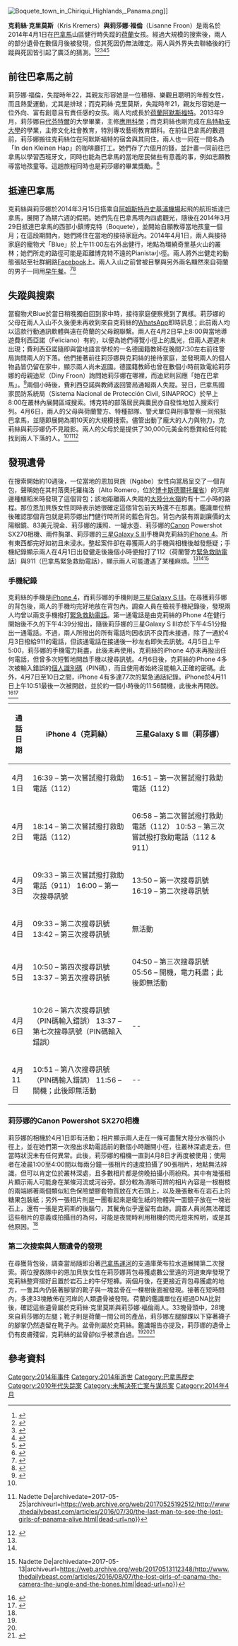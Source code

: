 {{Infobox person
|name = 莉莎娜·福倫<br/><small>Lisanne Froon</small>
| birth_date = {{birth date|1991|09|24}}<ref>{{Cite web|url=http://www.112regio.nl/vermist-lisanne-froon/|title=Vermist - Lisanne Froon - 112Regio.nl|work=www.112regio.nl|accessdate=2016-10-15|archivedate=2019-09-27|archiveurl=https://web.archive.org/web/20190927124224/http://112regio.nl/vermist-lisanne-froon/|dead-url=no}}</ref>
|birth_place = {{NET}}[[阿默斯福特|阿默斯福特]]
| disappeared_date = {{disappeared date and age|2014|04|01|1991|09|24}}
| disappeared_place = {{PAN}}博克特鎮山區
| disappeared_status = 尋獲遺骨
| death_cause = 不明
|nationality = {{NET}}
|height = 1.84m
| parents =
 {{plainlist|
* 彼得·福倫（Peter Froon）
* 迪尼·福倫（Diny Froon）}} 
}}
{{Infobox person
|name = 克莉絲·克里莫斯<br/><small>Kris Kremers</small>
| birth_date = {{birth date|1992|08|09}}<ref>{{Cite web|url=http://images.telemetro.com/nacionales/Holandesas-alejarse-hospedaje-Boquete-FotoEFE_MEDIMA20140408_0194_23.jpg|title=存档副本|accessdate=2016-11-30|archivedate=2018-09-28|archiveurl=https://web.archive.org/web/20180928233956/http://images.telemetro.com/nacionales/Holandesas-alejarse-hospedaje-Boquete-FotoEFE_MEDIMA20140408_0194_23.jpg|dead-url=no}}</ref>
|birth_place = {{NET}}[[阿默斯福特|阿默斯福特]]
| disappeared_date = {{disappeared date and age|2014|04|01|1992|08|09}}
| disappeared_place = {{PAN}}博克特鎮山區
| disappeared_status = 尋獲遺骨
| death_cause = 不明
|nationality = {{NET}}
|height = 1.67m
| parents =
 {{plainlist|
* 漢斯·克里莫斯（Hans Kremers）
* 蘿莉·葛里特（Roelie Grit）}} 
}}

[[File:Boquete_town_in_Chiriqui_Highlands,_Panama.png|thumb]]]]

'''克莉絲·克里莫斯'''（Kris Kremers）'''與莉莎娜·福倫'''（Lisanne Froon）是兩名於2014年4月1日在[[巴拿馬|巴拿馬]]山區健行時失蹤的[[荷蘭|荷蘭]]女孩。經過大規模的搜索後，兩人的部分遺骨在數個月後被發現，但其死因仍無法確定。兩人與外界失去聯絡後的行蹤與死因皆引起了廣泛的猜測。<ref name=":0">{{Cite web|url=http://www.elitereaders.com/photos-tourists-mysteriously-disappeared/|title=These Haunting Photos Were Snapped Just Before These Tourists Mysteriously Disappeared.|date=16 March 2015|accessdate=2016-11-30|archivedate=2020-11-12|archiveurl=https://web.archive.org/web/20201112023556/https://www.elitereaders.com/photos-tourists-mysteriously-disappeared/|dead-url=no}}</ref><ref>{{Cite web|url=http://mostlymystery.com/missing-in-panama-a-mystery-deepens-2/|title=Missing in Panama — A Mystery Deepens - Mostly Mystery|publisher=|accessdate=2016-11-30|archivedate=2019-03-18|archiveurl=https://web.archive.org/web/20190318123535/http://mostlymystery.com/missing-in-panama-a-mystery-deepens-2/|dead-url=no}}</ref><ref>{{Cite web|url=http://www.nltimes.nl/2015/03/04/kris-lisanne-likely-fell-off-cliff-panama-investigators/|title=Kris & Lisanne likely fell off cliff in Panama: investigators|date=4 March 2015|publisher=}}{{Dead link}}</ref><ref>{{Cite web|url=http://www.thedailybeast.com/articles/2016/07/24/death-on-the-serpent-river-how-the-lost-girls-of-panama-disappeared.html|title=Death on the Serpent River: How the Lost Girls of Panama Disappeared|accessdate=2016-10-15|date=2016-07-24|archivedate=2017-05-29|archiveurl=https://web.archive.org/web/20170529091557/http://www.thedailybeast.com/articles/2016/07/24/death-on-the-serpent-river-how-the-lost-girls-of-panama-disappeared.html|dead-url=no}}</ref><ref name=":2">{{Cite news|url=http://www.tvn-2.com/nacionales/Cronologia-busqueda-Kris-Lisanne_0_3965603516.html|title=Cronología de la búsqueda de Kris y Lisanne|newspaper=TVN|accessdate=2016-10-15|archivedate=2020-06-18|archiveurl=https://web.archive.org/web/20200618223956/https://www.tvn-2.com/nacionales/Cronologia-busqueda-Kris-Lisanne_0_3965603516.html|dead-url=no}}</ref>

== 前往巴拿馬之前 ==
莉莎娜·福倫，失蹤時年22，其親友形容她是一位積極、樂觀且聰明的年輕女性，而且熱愛運動，尤其是排球；而克莉絲·克里莫斯，失蹤時年21，親友形容她是一位外向、富有創意且有責任感的女孩。兩人均成長於[[荷蘭|荷蘭]][[阿默斯福特|阿默斯福特]]。2013年9月，莉莎娜自[[代芬特尔|代芬特爾]]的大學畢業，主修[[應用科學|應用科學]]；而克莉絲也剛完成在[[乌特勒支大学|烏特勒支大學]]的學業，主修文化社會教育，特別專攻藝術教育類科。在前往巴拿馬的數週前，莉莎娜搬往克莉絲位在阿默斯福特的宿舍與其同住，兩人也一同在一間名為「In den Kleinen Hap」的咖啡廳打工。她們存了六個月的錢，並計畫一同前往巴拿馬以學習西班牙文，同時也能為巴拿馬的當地居民做些有意義的事，例如志願教導當地孩童等。這趟旅程同時也是莉莎娜的畢業獎勵。<ref>{{Cite news|url=http://www.findlisannekris.com/kris-and-lisanne/about-kris/|title=About Kris|date=2014-05-08|newspaper=Foundation to Find Kris & Lisanne|accessdate=2016-10-15|archiveurl=https://web.archive.org/web/20161018203027/http://www.findlisannekris.com/kris-and-lisanne/about-kris/|archivedate=2016-10-18|dead-url=yes}}</ref>

== 抵達巴拿馬 ==
克莉絲與莉莎娜於2014年3月15日搭乘自[[阿姆斯特丹史基浦機場|阿姆斯特丹史基浦機場]]起飛的航班抵達巴拿馬，展開了為期六週的假期。她們先在巴拿馬境內四處觀光，隨後在2014年3月29日抵達巴拿馬的西部小鎮博克特（Boquete），並開始自願教導當地孩童一個月；在這段期間內，她們將住在當地的接待家庭內。2014年4月1日，兩人與接待家庭的寵物犬「Blue」於上午11:00左右外出健行，地點為環繞奇里基火山的叢林；她們所走的路徑可能是距離博克特不遠的Pianista小徑。兩人將外出健走的動態張貼至社群網路[[Facebook|Facebook]]上。兩人入山之前曾被目擊與另外兩名顯然來自荷蘭的男子一同用[[早午餐|早午餐]]。<ref name=":3">{{Cite web|url=http://mostlymystery.com/found/|title=Found!|accessdate=2018-03-27|author=|date=|publisher=Mostly Mystery|language=en-US|archivedate=2020-01-19|archiveurl=https://web.archive.org/web/20200119011244/http://mostlymystery.com/found/|dead-url=no}}</ref><ref>{{Cite news|url=http://www.dutchnews.nl/news/archives/2014/04/hunt_for_girls_missing_in_pana/|title=Hunt for girls missing in Panama scaled down, Dutch men being questioned - DutchNews.nl|date=2014-04-15|newspaper=DutchNews.nl|accessdate=2016-10-15|language=en-GB|archivedate=2017-03-15|archiveurl=https://web.archive.org/web/20170315233638/http://www.dutchnews.nl/news/archives/2014/04/hunt_for_girls_missing_in_pana/|dead-url=no}}</ref>

== 失蹤與搜索 ==
當寵物犬Blue於當日稍晚獨自回到家中時，接待家庭便察覺到了異樣。莉莎娜的父母在兩人入山不久後便未再收到來自克莉絲的[[WhatsApp|WhatsApp]]即時訊息；此前兩人均以這款行動通訊軟體與遠在荷蘭的父母親聯繫。兩人在4月2日早上8:00與當地導遊費利西亞諾（Feliciano）有約，以便為她們導覽小徑上的風光，但兩人遲遲未出現；費利西亞諾隨即與當地語言學校的一名德國籍教師在晚間7:30左右前往警局詢問兩人的下落。他們接著前往莉莎娜與克莉絲的接待家庭，並發現兩人的個人物品皆仍留在家中，顯示兩人尚未返國。德國籍教師也曾在數個小時前致電給莉莎娜的母親迪尼（Diny Froon）詢問她莉莎娜在哪裡，而迪尼則回應「她在巴拿馬」。<ref>{{Cite news|url=http://www.nrc.nl/nieuws/2014/06/22/panamese-autoriteiten-organiseren-morgen-persconferentie-a1424164|title=Panamese autoriteiten organiseren morgen persconferentie|newspaper=NRC|accessdate=2018-03-27|language=nl|archivedate=2020-08-01|archiveurl=https://web.archive.org/web/20200801121142/https://www.nrc.nl/nieuws/2014/06/22/panamese-autoriteiten-organiseren-morgen-persconferentie-a1424164|dead-url=no}}</ref>兩個小時後，費利西亞諾與教師返回警局通報兩人失蹤。翌日，巴拿馬國家民防系統局（Sistema Nacional de Protección Civil, SINAPROC）於早上8:00在叢林內展開區域搜索。博克特的部落居民與農民亦自發性地加入搜索行列。4月6日，兩人的父母與荷蘭警方、特種部隊、警犬單位與刑事警察一同飛抵巴拿馬，並隨即展開為期10天的大規模搜索。儘管出動了龐大的人力與物力，克莉絲與莉莎娜仍不見蹤影。兩人的父母於是提供了30,000元美金的懸賞給任何能找到兩人下落的人。<ref name=":2" /><ref name=":4">{{Cite web|url=http://www.thedailybeast.com/articles/2016/07/30/the-last-man-to-see-the-lost-girls-of-panama-alive.html|title=The Last Man to See the Lost Girls of Panama Alive|accessdate=2016-10-15|date=2016-07-30|last=Visser|first=Jeremy Kryt{{!}}Nadette De|archivedate=2017-05-25|archiveurl=https://web.archive.org/web/20170525192512/http://www.thedailybeast.com/articles/2016/07/30/the-last-man-to-see-the-lost-girls-of-panama-alive.html|dead-url=no}}</ref><ref>{{Cite web|url=http://mostlymystery.com/wp/wp-content/uploads/2014/12/kris-and-lisanne1.jpg|title=Missing: Two Dutch Nationals|accessdate=|date=|last=|first=|publisher=|archivedate=2018-10-01|archiveurl=https://web.archive.org/web/20181001212928/http://mostlymystery.com/wp/wp-content/uploads/2014/12/kris-and-lisanne1.jpg|dead-url=no}}</ref>

== 發現遺骨 ==
在搜索開始約10週後，一位當地的恩加貝族（Ngäbe）女性向當局呈交了一個背包，聲稱她在其村落奧托羅梅洛（Alto Romero，位於[[博卡斯德爾托羅省|博卡斯德爾托羅省]]）的河岸邊種植稻米時發現了這個背包；該地距離兩人失蹤的[[美洲大陆分水岭|大陸分水嶺]]約有十二小時的路程。那位恩加貝族女性同時表示她很確定這個背包前天時還不在那裏。鑑識單位稍後確認那個背包就是莉莎娜出門健行時所背的藍色背包。背包內裝有兩副廉價的太陽眼鏡、83美元現金、莉莎娜的護照、一罐水壺、莉莎娜的[[佳能|Canon]] Powershot SX270相機、兩件胸罩、莉莎娜的[[三星Galaxy_S_III|三星Galaxy S III]]手機與克莉絲的[[iPhone_4|iPhone 4]]。所有東西都完好如初且未浸水。整起案件卻在尋獲兩人的手機與相機後越發懸疑；手機紀錄顯示兩人在4月1日出發健走後幾個小時便撥打了112（荷蘭警方[[緊急救助電話|緊急救助電話]]）與911（巴拿馬緊急救助電話），顯示兩人可能遭遇了某種麻煩。<ref name=":0" /><ref name=":4" /><ref name=":5">{{Cite web|url=http://www.thedailybeast.com/articles/2016/08/07/the-lost-girls-of-panama-the-camera-the-jungle-and-the-bones.html|title=The Lost Girls of Panama: The Camera, the Jungle, and the Bones|accessdate=2016-10-15|date=2016-08-07|last=Visser|first=Jeremy Kryt{{!}}Nadette De|archivedate=2017-05-13|archiveurl=https://web.archive.org/web/20170513112348/http://www.thedailybeast.com/articles/2016/08/07/the-lost-girls-of-panama-the-camera-the-jungle-and-the-bones.html|dead-url=no}}</ref>

=== 手機紀錄 ===
克莉絲的手機是[[iPhone_4|iPhone 4]]，而莉莎娜的手機則是[[三星Galaxy_S_III|三星Galaxy S III]]。在尋獲莉莎娜的背包後，兩人的手機均完好地放在背包內。調查人員在檢視手機紀錄後，發現兩人均曾以兩支手機撥打[[緊急救助電話|緊急救助電話]]。第一通電話是由克莉絲的iPhone 4在健行開始後不久的下午4:39分撥出，隨後莉莎娜的三星Galaxy S III亦於下午4:51分撥出一通電話。不過，兩人所撥出的所有電話均因收訊不良而未接通，除了一通於4月3日撥給911的電話，但該通電話在接通後一秒左右即失去訊號。4月5日上午5:00，莉莎娜的手機電力耗盡，此後未再使用。克莉絲的iPhone 4亦未再撥出任何電話，但曾多次短暫地開啟手機以搜尋訊號。4月6日後，克莉絲的iPhone 4多次被輸入錯誤的[[個人識別碼|個人識別碼]]（PIN碼），而且使用者始終沒能輸入正確的密碼。此外，4月7日至10日之間，iPhone 4有多達77次的緊急通話紀錄。iPhone於4月11日上午10:51最後一次被開啟，並於約一個小時後的11:56關機，此後未再開啟。<ref>{{Cite web|url=https://www.allmystery.de/i/t23811542a_t90b70a_t7b5a9c_black_log_new.jpg|title=存档副本|accessdate=2016-11-30|archivedate=2019-03-21|archiveurl=https://web.archive.org/web/20190321171612/https://www.allmystery.de/i/t23811542a_t90b70a_t7b5a9c_black_log_new.jpg|dead-url=no}}</ref><ref>{{Cite web|url=https://www.allmystery.de/i/t7d40d0d00_ibioblucptypqw.png|title=存档副本|accessdate=2016-11-30|archivedate=2020-11-11|archiveurl=https://web.archive.org/web/20201111220738/https://www.allmystery.de/i/t7d40d0d00_ibioblucptypqw.png|dead-url=no}}</ref>
{| class="wikitable sortable" style="margin-bottom: 10px;"
! 通話日期
! iPhone 4（克莉絲）
!三星Galaxy S III（莉莎娜）
|-
| 4月1日
| 16:39 – 第一次嘗試撥打救助電話（112）
| 16:51 – 第一次嘗試撥打救助電話（112）
|-
| 4月2日
| 18:14 – 第二次嘗試撥打救助電話（112）
| 06:58 – 第二次嘗試撥打救助電話（112）
10:53 – 第三次嘗試撥打救助電話（112 & 911）
|-
| 4月3日
| 09:33 – 第三次嘗試撥打救助電話（911）
16:00 – 第一次搜尋訊號
| 13:50 – 第一次搜尋訊號
16:19 – 第二次搜尋訊號
|-
| 4月4日
| 09:33 – 第二次搜尋訊號
13:42 – 第三次搜尋訊號
| 無活動
|-
| 4月5日
| 10:50 – 第四次搜尋訊號
13:37 – 第五次搜尋訊號
| 04:50 – 第三次搜尋訊號
05:56 – 開機，電力耗盡；此後即無活動
|-
| 4月6日
| 10:26 – 第六次搜尋訊號（PIN碼輸入錯誤）
13:37 – 第七次搜尋訊號（PIN碼輸入錯誤）
| --
|-
| 4月11日
| 10:51 – 第八次搜尋訊號（PIN碼輸入錯誤）
11:56 – 關機；此後即無活動
| --
|}

=== 莉莎娜的Canon Powershot SX270相機 ===
莉莎娜的相機於4月1日即有活動；相片顯示兩人走在一條可盡覽大陸分水嶺的小徑上，並在她們第一次撥出求助電話前的數個小時離開小徑，往叢林深處走去，但當時狀況未有任何異常。此後，莉莎娜的相機一直到4月8日才再度被使用；使用者在凌晨1:00至4:00間以每兩分鐘一張相片的速度拍攝了90張相片，地點無法辨識，但可以肯定位於叢林深處，且多數相片都是傍晚拍攝小雨紛飛。其中有幾張相片顯示兩人可能身在某條河流或河谷旁。部分較為清晰可辨的相片內容是一根樹枝的兩端綁著兩個類似紅色保險塑膠套物質放在大石頭上，以及幾張散布在岩石上的糖果包裝紙；另外一張相片則是一團看起來是衛生紙的物體與一面鏡子放在一塊岩石上，還有一張是克莉斯的後腦勺，其鬢角似乎還留有血跡。調查人員尚無法確認這些相片的意義或拍攝目的為何，可能是夜間時利用相機的閃光燈來照明，或是其他原因。<ref name=":0" />

=== 第二次搜索與人類遺骨的發現 ===
在尋獲背包後，調查當局隨即沿著[[巴拿馬運河|巴拿馬運河]]的支道庫萊布拉水道展開第二次搜索。兩位搜救隊中的恩加貝族女性在莉莎娜背包尋獲處數公里遠的河道東岸發現了克莉絲整齊摺好且置於岩石上的牛仔短褲。兩個月後，在更接近背包尋獲處的地方，一隻其內仍裝著腳掌的靴子與一塊盆骨在一棵樹後面被發現。接著在短時間內，多達33塊散佈在河岸的人類遺骨被發現。荷蘭的鑑識單位在經過DNA比對後，確認這些遺骨屬於克莉絲·克里莫斯與莉莎娜·福倫兩人。33塊骨頭中，28塊來自莉莎娜的左腿；靴子則是荷蘭一間公司的產品，莉莎娜左腿腳踝以下穿著襪子的腳掌仍然遺留在靴子內。盆骨則屬於克莉絲。鑑識報告亦提及，莉莎娜的遺骨上仍有皮膚殘留，克莉絲的盆骨卻似乎被漂白過。<ref name=":3"/><ref name=":5" /><ref name=":1">{{Cite news|url=http://laestrella.com.pa/panama/nacional/dutch-girls-camera-took-90-photos-3-hours/23811086|title=Dutch girls' camera took 90 photos in 3 hours|date=2014-10-07|newspaper=La Estrella de Panamá|accessdate=2016-10-15|archivedate=2019-08-25|archiveurl=https://web.archive.org/web/20190825151445/http://laestrella.com.pa/panama/nacional/dutch-girls-camera-took-90-photos-3-hours/23811086|dead-url=no}}</ref>

== 參考資料 ==
{{Reflist|25em}}

[[Category:2014年事件|Category:2014年事件]]
[[Category:2014年逝世|Category:2014年逝世]]
[[Category:巴拿馬歷史|Category:巴拿馬歷史]]
[[Category:2010年代失踪案|Category:2010年代失踪案]]
[[Category:未解决死亡案与谋杀案|Category:未解决死亡案与谋杀案]]
[[Category:2014年4月|Category:2014年4月]]